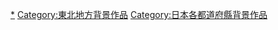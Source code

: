 {{日本行政區劃分類導航|背景作品}}
{{DEFAULTSORT:Iwate}}
[[Category:岩手縣文化|*]]
[[Category:東北地方背景作品|Category:東北地方背景作品]]
[[Category:日本各都道府縣背景作品|Category:日本各都道府縣背景作品]]